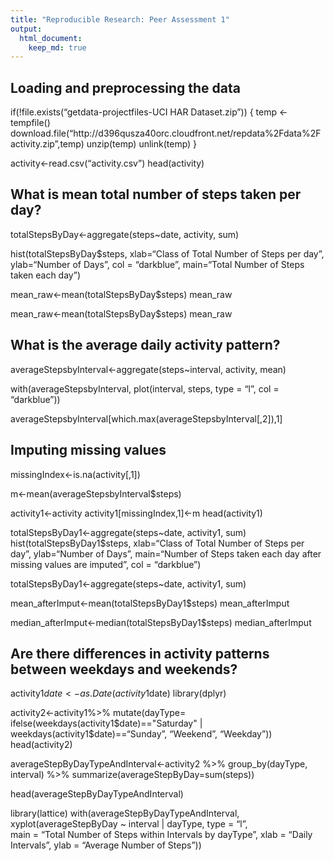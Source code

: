 ```yaml
---
title: "Reproducible Research: Peer Assessment 1"
output: 
  html_document:
    keep_md: true
---
```



## Loading and preprocessing the data

if(!file.exists("getdata-projectfiles-UCI HAR Dataset.zip")) {
        temp <- tempfile()
        download.file("http://d396qusza40orc.cloudfront.net/repdata%2Fdata%2Factivity.zip",temp)
        unzip(temp)
        unlink(temp)
}

activity<-read.csv("activity.csv")
head(activity)

## What is mean total number of steps taken per day?

totalStepsByDay<-aggregate(steps~date, activity, sum)

hist(totalStepsByDay$steps, xlab="Class of Total Number of Steps per day", ylab="Number of Days", col = "darkblue", main="Total Number of Steps taken each day")

mean_raw<-mean(totalStepsByDay$steps)
mean_raw

mean_raw<-mean(totalStepsByDay$steps)
mean_raw

## What is the average daily activity pattern?

averageStepsbyInterval<-aggregate(steps~interval, activity, mean)

with(averageStepsbyInterval, plot(interval, steps, type = "l", col = "darkblue"))

averageStepsbyInterval[which.max(averageStepsbyInterval[,2]),1]

## Imputing missing values

missingIndex<-is.na(activity[,1])

m<-mean(averageStepsbyInterval$steps)

activity1<-activity
activity1[missingIndex,1]<-m
head(activity1)

totalStepsByDay1<-aggregate(steps~date, activity1, sum)
hist(totalStepsByDay1$steps, xlab="Class of Total Number of Steps per day", ylab="Number of Days", main="Number of Steps taken each day after missing values are imputed", col = "darkblue")

totalStepsByDay1<-aggregate(steps~date, activity1, sum)

mean_afterImput<-mean(totalStepsByDay1$steps)
mean_afterImput

median_afterImput<-median(totalStepsByDay1$steps)
median_afterImput

## Are there differences in activity patterns between weekdays and weekends?

activity1$date<-as.Date(activity1$date)
library(dplyr)

activity2<-activity1%>%
        mutate(dayType= ifelse(weekdays(activity1$date)=="Saturday" | weekdays(activity1$date)=="Sunday", "Weekend", "Weekday"))
head(activity2)

averageStepByDayTypeAndInterval<-activity2 %>%
  group_by(dayType, interval) %>%
  summarize(averageStepByDay=sum(steps))

head(averageStepByDayTypeAndInterval)

library(lattice)
with(averageStepByDayTypeAndInterval, 
      xyplot(averageStepByDay ~ interval | dayType, 
      type = "l",      
      main = "Total Number of Steps within Intervals by dayType",
      xlab = "Daily Intervals",
      ylab = "Average Number of Steps"))
      

